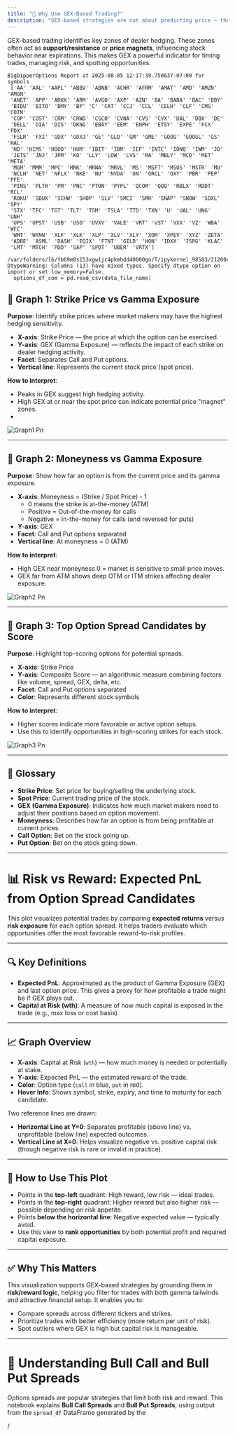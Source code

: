 ```yaml
---
title: "🎯 Why Use GEX-Based Trading?"
description: "GEX-based strategies are not about predicting price — they’re about anticipating market maker behavior. That makes them powerful in uncertain times."
---
```


GEX-based trading identifies key zones of dealer hedging. These zones often act as **support/resistance** or **price magnets**, influencing stock behavior near expirations. This makes GEX a powerful indicator for timing trades, managing risk, and spotting opportunities.

```
BigDipperOptions Report at 2025-08-05 12:17:39.750637-07:00 for symbols
 ['AA' 'AAL' 'AAPL' 'ABBV' 'ABNB' 'ACHR' 'AFRM' 'AMAT' 'AMD' 'AMZN' 'AMGN'
 'ANET' 'APP' 'ARKK' 'ARM' 'AVGO' 'AXP' 'AZN' 'BA' 'BABA' 'BAC' 'BBY'
 'BIDU' 'BITO' 'BMY' 'BP' 'C' 'CAT' 'CCJ' 'CCL' 'CELH' 'CLF' 'CMG' 'COIN'
 'COP' 'COST' 'CRM' 'CRWD' 'CSCO' 'CVNA' 'CVS' 'CVX' 'DAL' 'DBX' 'DE'
 'DELL' 'DIA' 'DIS' 'DKNG' 'EBAY' 'EEM' 'ENPH' 'ETSY' 'EXPE' 'FCX' 'FDX'
 'FSLR' 'FXI' 'GDX' 'GDXJ' 'GE' 'GLD' 'GM' 'GME' 'GOOG' 'GOOGL' 'GS' 'HAL'
 'HD' 'HIMS' 'HOOD' 'HUM' 'IBIT' 'IBM' 'IEF' 'INTC' 'IONQ' 'IWM' 'JD'
 'JETS' 'JNJ' 'JPM' 'KO' 'LLY' 'LOW' 'LVS' 'MA' 'MBLY' 'MCD' 'MET' 'META'
 'MGM' 'MMM' 'MPC' 'MRK' 'MRNA' 'MRVL' 'MS' 'MSFT' 'MSOS' 'MSTR' 'MU'
 'NCLH' 'NET' 'NFLX' 'NKE' 'NU' 'NVDA' 'ON' 'ORCL' 'OXY' 'PBR' 'PEP' 'PFE'
 'PINS' 'PLTR' 'PM' 'PNC' 'PTON' 'PYPL' 'QCOM' 'QQQ' 'RBLX' 'RDDT' 'RCL'
 'ROKU' 'SBUX' 'SCHW' 'SHOP' 'SLV' 'SMCI' 'SMH' 'SNAP' 'SNOW' 'SOXL' 'SPY'
 'STX' 'TFC' 'TGT' 'TLT' 'TSM' 'TSLA' 'TTD' 'TXN' 'U' 'UAL' 'UNG' 'UNH'
 'UPS' 'UPST' 'USB' 'USO' 'UVXY' 'VALE' 'VRT' 'VST' 'VXX' 'VZ' 'WBA' 'WFC'
 'WMT' 'WYNN' 'XLF' 'XLK' 'XLP' 'XLV' 'XLY' 'XOM' 'XPEV' 'XYZ' 'ZETA'
 'ADBE' 'ASML' 'DASH' 'EQIX' 'FTNT' 'GILD' 'HON' 'IDXX' 'ISRG' 'KLAC'
 'LMT' 'MTCH' 'PDD' 'SAP' 'SPOT' 'UBER' 'VRTX']
```

```
/var/folders/l6/fb69m8s153xgw1jc4pkmhdd40000gn/T/ipykernel_98583/2120043995.py:2: DtypeWarning: Columns (13) have mixed types. Specify dtype option on import or set low_memory=False.
  options_df_com = pd.read_csv(data_file_name)
```

## **🔹 Graph 1: Strike Price vs Gamma Exposure**

**Purpose**: Identify strike prices where market makers may have the highest hedging sensitivity.

- **X-axis**: Strike Price — the price at which the option can be exercised.
- **Y-axis**: GEX (Gamma Exposure) — reflects the impact of each strike on dealer hedging activity.
- **Facet**: Separates Call and Put options.
- **Vertical line**: Represents the current stock price (spot price).

**How to interpret**:

- Peaks in GEX suggest high hedging activity.
- High GEX at or near the spot price can indicate potential price "magnet" zones.
- 

![Graph1 Pn](/images/graph1.png)

---

## **🔹 Graph 2: Moneyness vs Gamma Exposure**

**Purpose**: Show how far an option is from the current price and its gamma exposure.

- **X-axis**: Moneyness = (Strike / Spot Price) - 1
  - 0 means the strike is at-the-money (ATM)
  - Positive = Out-of-the-money for calls
  - Negative = In-the-money for calls (and reversed for puts)
- **Y-axis**: GEX
- **Facet**: Call and Put options separated
- **Vertical line**: At moneyness = 0 (ATM)

**How to interpret**:

- High GEX near moneyness 0 = market is sensitive to small price moves.
- GEX far from ATM shows deep OTM or ITM strikes affecting dealer exposure.

![Graph2 Pn](/images/graph2.png)

---

## **🔹 Graph 3: Top Option Spread Candidates by Score**

**Purpose**: Highlight top-scoring options for potential spreads.

- **X-axis**: Strike Price
- **Y-axis**: Composite Score — an algorithmic measure combining factors like volume, spread, GEX, delta, etc.
- **Facet**: Call and Put options separated
- **Color**: Represents different stock symbols

**How to interpret**:

- Higher scores indicate more favorable or active option setups.
- Use this to identify opportunities in high-scoring strikes for each stock.

![Graph3 Pn](/images/graph3.png)

---

## **📘 Glossary**

- **Strike Price**: Set price for buying/selling the underlying stock.
- **Spot Price**: Current trading price of the stock.
- **GEX (Gamma Exposure)**: Indicates how much market makers need to adjust their positions based on option movement.
- **Moneyness**: Describes how far an option is from being profitable at current prices.
- **Call Option**: Bet on the stock going up.
- **Put Option**: Bet on the stock going down.

---

# **📊 Risk vs Reward: Expected PnL from Option Spread Candidates**

This plot visualizes potential trades by comparing **expected returns** versus **risk exposure** for each option spread. It helps traders evaluate which opportunities offer the most favorable reward-to-risk profiles.

---

## **🔍 Key Definitions**

- **Expected PnL**: Approximated as the product of Gamma Exposure (GEX) and last option price. This gives a proxy for how profitable a trade might be if GEX plays out.
- **Capital at Risk (wth)**: A measure of how much capital is exposed in the trade (e.g., max loss or cost basis).

---

## **📈 Graph Overview**

- **X-axis**: Capital at Risk (`wth`) — how much money is needed or potentially at stake.
- **Y-axis**: Expected PnL — the estimated reward of the trade.
- **Color**: Option type (`call` in blue, `put` in red).
- **Hover Info**: Shows symbol, strike, expiry, and time to maturity for each candidate.

Two reference lines are drawn:

- **Horizontal Line at Y=0**: Separates profitable (above line) vs. unprofitable (below line) expected outcomes.
- **Vertical Line at X=0**: Helps visualize negative vs. positive capital risk (though negative risk is rare or invalid in practice).

---

## **🧠 How to Use This Plot**

- Points in the **top-left** quadrant: High reward, low risk — ideal trades.
- Points in the **top-right** quadrant: Higher reward but also higher risk — possible depending on risk appetite.
- Points **below the horizontal line**: Negative expected value — typically avoid.
- Use this view to **rank opportunities** by both potential profit and required capital exposure.

---

## **✅ Why This Matters**

This visualization supports GEX-based strategies by grounding them in **risk/reward logic**, helping you filter for trades with both gamma tailwinds and attractive financial setup. It enables you to:

- Compare spreads across different tickers and strikes.
- Prioritize trades with better efficiency (more return per unit of risk).
- Spot outliers where GEX is high but capital risk is manageable.

---

# **📘 Understanding Bull Call and Bull Put Spreads**

Options spreads are popular strategies that limit both risk and reward. This notebook explains **Bull Call Spreads** and **Bull Put Spreads**, using output from the `spread_df` DataFrame generated by the

/
